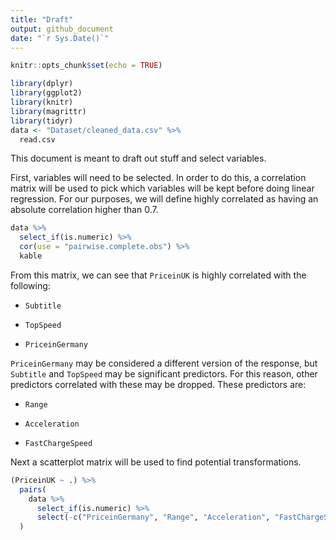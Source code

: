 ```yaml
---
title: "Draft"
output: github_document
date: "`r Sys.Date()`"
---
```


```r
knitr::opts_chunk$set(echo = TRUE)
```

```r
library(dplyr)
library(ggplot2)
library(knitr)
library(magrittr)
library(tidyr)
data <- "Dataset/cleaned_data.csv" %>%
  read.csv
```

This document is meant to draft out stuff and select variables.

First, variables will need to be selected. In order to do this, a correlation matrix will be used to pick which variables will be kept before doing linear regression. For our purposes, we will define highly correlated as having an absolute correlation higher than 0.7.

```r
data %>%
  select_if(is.numeric) %>%
  cor(use = "pairwise.complete.obs") %>%
  kable
```
From this matrix, we can see that `PriceinUK` is highly correlated with the following:

* `Subtitle`

* `TopSpeed`

* `PriceinGermany`

`PriceinGermany` may be considered a different version of the response, but `Subtitle` and `TopSpeed` may be significant predictors. For this reason, other predictors correlated with these may be dropped. These predictors are:

* `Range`

* `Acceleration`

* `FastChargeSpeed`

Next a scatterplot matrix will be used to find potential transformations.

```r
(PriceinUK ~ .) %>%
  pairs(
    data %>%
      select_if(is.numeric) %>%
      select(-c("PriceinGermany", "Range", "Acceleration", "FastChargeSpeed"))
  )

```